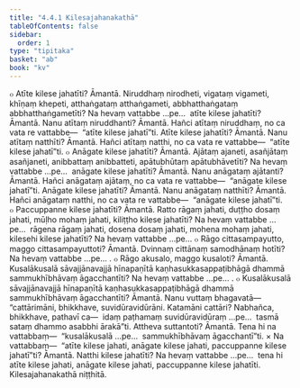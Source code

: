 ```yaml
---
title: "4.4.1 Kilesajahanakathā"
tableOfContents: false
sidebar:
  order: 1
type: "tipitaka"
basket: "ab"
book: "kv"
---
```



<DynamicBreadcrumb />

<Division number="828" book="kv">

<Paragraph number="2583" book="kv">
๐ Atīte kilese jahatīti? Āmantā. Niruddhaṃ nirodheti, vigataṃ vigameti, khīṇaṃ khepeti, atthaṅgataṃ atthaṅgameti, abbhatthaṅgataṃ abbhatthaṅgametīti? Na hevaṃ vattabbe …pe…  atīte kilese jahatīti? Āmantā. Nanu atītaṃ niruddhanti? Āmantā. Hañci atītaṃ niruddhaṃ, no ca vata re vattabbe—  “atīte kilese jahatī”ti. Atīte kilese jahatīti? Āmantā. Nanu atītaṃ natthīti? Āmantā. Hañci atītaṃ natthi, no ca vata re vattabbe—  “atīte kilese jahatī”ti.
</Paragraph>

</Division>
<Division number="829" book="kv">

<Paragraph number="2584" book="kv">
๐ Anāgate kilese jahatīti? Āmantā. Ajātaṃ ajaneti, asañjātaṃ asañjaneti, anibbattaṃ anibbatteti, apātubhūtaṃ apātubhāvetīti? Na hevaṃ vattabbe …pe…  anāgate kilese jahatīti? Āmantā. Nanu anāgataṃ ajātanti? Āmantā. Hañci anāgataṃ ajātaṃ, no ca vata re vattabbe—  “anāgate kilese jahatī”ti. Anāgate kilese jahatīti? Āmantā. Nanu anāgataṃ natthīti? Āmantā. Hañci anāgataṃ natthi, no ca vata re vattabbe—  “anāgate kilese jahatī”ti.
</Paragraph>

</Division>
<Division number="830" book="kv">

<Paragraph number="2585" book="kv">
๐ Paccuppanne kilese jahatīti? Āmantā. Ratto rāgaṃ jahati, duṭṭho dosaṃ jahati, mūḷho mohaṃ jahati, kiliṭṭho kilese jahatīti? Na hevaṃ vattabbe …pe…  rāgena rāgaṃ jahati, dosena dosaṃ jahati, mohena mohaṃ jahati, kilesehi kilese jahatīti? Na hevaṃ vattabbe …pe…
</Paragraph>

<Paragraph number="2586" book="kv">
๐ Rāgo cittasampayutto, maggo cittasampayuttoti? Āmantā. Dvinnaṃ cittānaṃ samodhānaṃ hotīti? Na hevaṃ vattabbe …pe… .
</Paragraph>

<Paragraph number="2587" book="kv">
๐ Rāgo akusalo, maggo kusaloti? Āmantā. Kusalākusalā sāvajjānavajjā hīnapaṇītā kaṇhasukkasappaṭibhāgā dhammā sammukhībhāvaṃ āgacchantīti? Na hevaṃ vattabbe …pe… .
</Paragraph>

<Paragraph number="2588" book="kv">
๐ Kusalākusalā sāvajjānavajjā hīnapaṇītā kaṇhasukkasappaṭibhāgā dhammā sammukhībhāvaṃ āgacchantīti? Āmantā. Nanu vuttaṃ bhagavatā—  “cattārimāni, bhikkhave, suvidūravidūrāni. Katamāni cattāri? Nabhañca, bhikkhave, pathavī ca—  idaṃ paṭhamaṃ suvidūravidūraṃ …pe…  tasmā sataṃ dhammo asabbhi ārakā”ti. Attheva suttantoti? Āmantā. Tena hi na vattabbaṃ—  “kusalākusalā …pe…  sammukhībhāvaṃ āgacchantī”ti.
</Paragraph>

</Division>
<Division number="831" book="kv">

<Paragraph number="2589" book="kv">
× Na vattabbaṃ—  “atīte kilese jahati, anāgate kilese jahati, paccuppanne kilese jahatī”ti? Āmantā. Natthi kilese jahatīti? Na hevaṃ vattabbe …pe…  tena hi atīte kilese jahati, anāgate kilese jahati, paccuppanne kilese jahatīti.

</Paragraph>
</Division>

<Paragraph number="2590" type="center" book="kv">
Kilesajahanakathā niṭṭhitā.
</Paragraph>